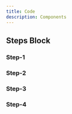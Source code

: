 ---
title: Code
description: Components
---

## Steps Block
 
<Steps>
<Step>
 
### Step-1
 
</Step>
 
<Step>
 
### Step-2
 
</Step>
<Step>
 
### Step-3
 
</Step>
 
<Step>
 
### Step-4
 
</Step>
</Steps>
